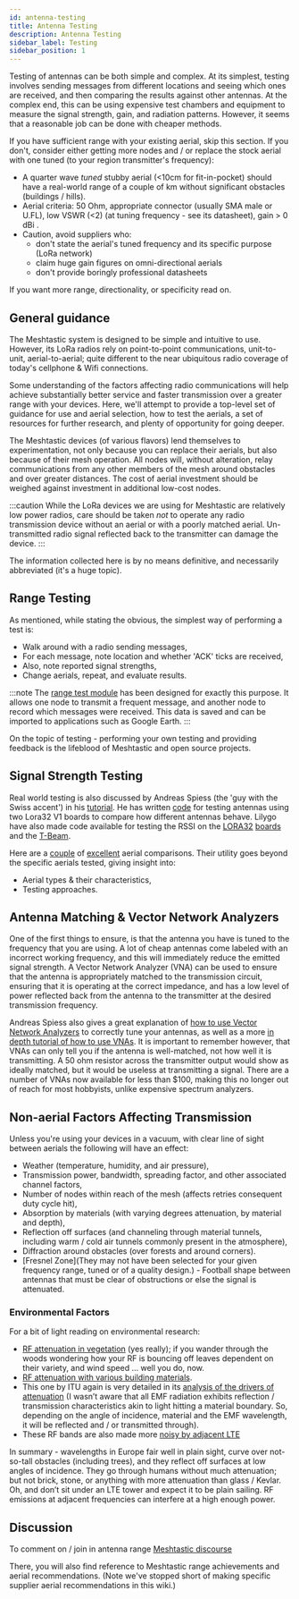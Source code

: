 ```yaml
---
id: antenna-testing
title: Antenna Testing
description: Antenna Testing
sidebar_label: Testing
sidebar_position: 1
---
```


Testing of antennas can be both simple and complex. At its simplest, testing involves sending messages from different locations and seeing which ones are received, and then comparing the results against other antennas. At the complex end, this can be using expensive test chambers and equipment to measure the signal strength, gain, and radiation patterns. However, it seems that a reasonable job can be done with cheaper methods.

If you have sufficient range with your existing aerial, skip this section. If you don't, consider either getting more nodes and / or replace the stock aerial with one tuned (to your region transmitter's frequency):

- A quarter wave _tuned_ stubby aerial (<10cm for fit-in-pocket) should have a real-world range of a couple of km without significant obstacles (buildings / hills).
- Aerial criteria: 50 Ohm, appropriate connector (usually SMA male or U.FL), low VSWR (<2) (at tuning frequency - see its datasheet), gain > 0 dBi .
- Caution, avoid suppliers who:
  - don't state the aerial's tuned frequency and its specific purpose (LoRa network)
  - claim huge gain figures on omni-directional aerials
  - don't provide boringly professional datasheets

If you want more range, directionality, or specificity read on.

## General guidance

The Meshtastic system is designed to be simple and intuitive to use. However, its LoRa radios rely on point-to-point communications, unit-to-unit, aerial-to-aerial; quite different to the near ubiquitous radio coverage of today's cellphone & Wifi connections.

Some understanding of the factors affecting radio communications will help achieve substantially better service and faster transmission over a greater range with your devices. Here, we'll attempt to provide a top-level set of guidance for use and aerial selection, how to test the aerials, a set of resources for further research, and plenty of opportunity for going deeper.

The Meshtastic devices (of various flavors) lend themselves to experimentation, not only because you can replace their aerials, but also because of their mesh operation. All nodes will, without alteration, relay communications from any other members of the mesh around obstacles and over greater distances. The cost of aerial investment should be weighed against investment in additional low-cost nodes.

:::caution
While the LoRa devices we are using for Meshtastic are relatively low power radios, care should be taken _not_ to operate any radio transmission device without an aerial or with a poorly matched aerial. Un-transmitted radio signal reflected back to the transmitter can damage the device.
:::

The information collected here is by no means definitive, and necessarily abbreviated (it's a huge topic).

## Range Testing

As mentioned, while stating the obvious, the simplest way of performing a test is:

- Walk around with a radio sending messages,
- For each message, note location and whether 'ACK' ticks are received,
- Also, note reported signal strengths,
- Change aerials, repeat, and evaluate results.

:::note
The [range test module](/docs/settings/moduleconfig/range-test) has been designed for exactly this purpose. It allows one node to transmit a frequent message, and another node to record which messages were received. This data is saved and can be imported to applications such as Google Earth.
:::

On the topic of testing - performing your own testing and providing feedback is the lifeblood of Meshtastic and open source projects.

## Signal Strength Testing

Real world testing is also discussed by Andreas Spiess (the 'guy with the Swiss accent') in his [tutorial](https://www.youtube.com/watch?v=J3PBL9oLPX8). He has written [code](https://github.com/SensorsIot/Antenna-Tester) for testing antennas using two Lora32 V1 boards to compare how different antennas behave. Lilygo have also made code available for testing the RSSI on the [LORA32](https://github.com/LilyGO/TTGO-LORA32) [boards](https://github.com/Xinyuan-LilyGO/TTGO-LoRa-Series) and the [T-Beam](https://github.com/LilyGO/TTGO-T-Beam).

Here are a [couple](https://medium.com/home-wireless/testing-lora-antennas-at-915mhz-6d6b41ac8f1d) of [excellent](https://medium.com/home-wireless/testing-and-reviewing-lora-antennas-5b37dfa594a3) aerial comparisons. Their utility goes beyond the specific aerials tested, giving insight into:

- Aerial types & their characteristics,
- Testing approaches.

## Antenna Matching & Vector Network Analyzers

One of the first things to ensure, is that the antenna you have is tuned to the frequency that you are using. A lot of cheap antennas come labeled with an incorrect working frequency, and this will immediately reduce the emitted signal strength. A Vector Network Analyzer (VNA) can be used to ensure that the antenna is appropriately matched to the transmission circuit, ensuring that it is operating at the correct impedance, and has a low level of power reflected back from the antenna to the transmitter at the desired transmission frequency.

Andreas Spiess also gives a great explanation of [how to use Vector Network Analyzers](https://www.youtube.com/watch?v=ZpKoLvqOWyc) to correctly tune your antennas, as well as a more [in depth tutorial of how to use VNAs](https://www.youtube.com/watch?v=_pjcEKQY_Tk). It is important to remember however, that VNAs can only tell you if the antenna is well-matched, not how well it is transmitting. A 50 ohm resistor across the transmitter output would show as ideally matched, but it would be useless at transmitting a signal. There are a number of VNAs now available for less than $100, making this no longer out of reach for most hobbyists, unlike expensive spectrum analyzers.

## Non-aerial Factors Affecting Transmission

Unless you're using your devices in a vacuum, with clear line of sight between aerials the following will have an effect:

- Weather (temperature, humidity, and air pressure),
- Transmission power, bandwidth, spreading factor, and other associated channel factors,
- Number of nodes within reach of the mesh (affects retries consequent duty cycle hit),
- Absorption by materials (with varying degrees attenuation, by material and depth),
- Reflection off surfaces (and channeling through material tunnels, including warm / cold air tunnels commonly present in the atmosphere),
- Diffraction around obstacles (over forests and around corners).
- [Fresnel Zone](They may not have been selected for your given frequency range, tuned or of a quality design.) - Football shape between antennas that must be clear of obstructions or else the signal is attenuated.

### Environmental Factors

For a bit of light reading on environmental research:

- [RF attenuation in vegetation](https://web.archive.org/web/20201216041455/https://www.itu.int/dms_pubrec/itu-r/rec/p/R-REC-P.833-9-201609-I!!PDF-E.pdf) (yes really); if you wander through the woods wondering how your RF is bouncing off leaves dependent on their variety, and wind speed … well you do, now.
- [RF attenuation with various building materials](https://www.ofcom.org.uk/__data/assets/pdf_file/0016/84022/building_materials_and_propagation.pdf).
- This one by ITU again is very detailed in its [analysis of the drivers of attenuation](https://web.archive.org/web/20211005174833/https://www.itu.int/dms_pubrec/itu-r/rec/p/R-REC-P.2040-1-201507-I!!PDF-E.pdf) (I wasn’t aware that all EMF radiation exhibits reflection / transmission characteristics akin to light hitting a material boundary. So, depending on the angle of incidence, material and the EMF wavelength, it will be reflected and / or transmitted through).
- These RF bands are also made more [noisy by adjacent LTE](https://www.ofcom.org.uk/__data/assets/pdf_file/0023/55922/lte-coexistence.pdf)

In summary - wavelengths in Europe fair well in plain sight, curve over not-so-tall obstacles (including trees), and they reflect off surfaces at low angles of incidence. They go through humans without much attenuation; but not brick, stone, or anything with more attenuation than glass / Kevlar. Oh, and don’t sit under an LTE tower and expect it to be plain sailing. RF emissions at adjacent frequencies can interfere at a high enough power.

## Discussion

To comment on / join in antenna range [Meshtastic discourse](https://meshtastic.discourse.group/t/antenna-improved-range/227/35?u=sens8tion)

There, you will also find reference to Meshtastic range achievements and aerial recommendations. (Note we've stopped short of making specific supplier aerial recommendations in this wiki.)
